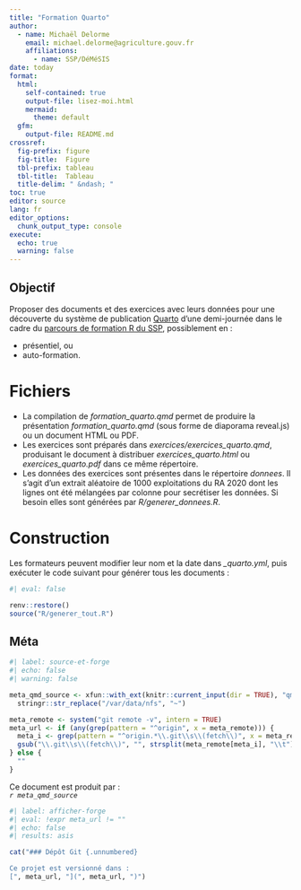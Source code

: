 ---
title: "Formation Quarto"
author:
  - name: Michaël Delorme 
    email: michael.delorme@agriculture.gouv.fr
    affiliations:
      - name: SSP/DéMéSIS
date: today
format: 
  html:
    self-contained: true
    output-file: lisez-moi.html
    mermaid: 
      theme: default
  gfm:
    output-file: README.md
crossref:
  fig-prefix: figure
  fig-title:  Figure
  tbl-prefix: tableau
  tbl-title:  Tableau
  title-delim: " &ndash; "
toc: true
editor: source
lang: fr
editor_options: 
  chunk_output_type: console
execute: 
  echo: true
  warning: false
---


## Objectif
 
Proposer des documents et des exercices avec leurs données pour une découverte du système de publication [Quarto](https://quarto.org/) d'une demi-journée dans le cadre du [parcours de formation R du SSP](https://orion.agriculture/confluence/display/CER/Formation+R_Ressources), possiblement en :

- présentiel, ou
- auto-formation.


# Fichiers

- La compilation de *formation_quarto.qmd* permet de produire la présentation *formation_quarto.qmd* (sous forme de diaporama reveal.js) ou un document HTML ou PDF.
- Les exercices sont préparés dans *exercices/exercices_quarto.qmd*, produisant le document à distribuer *exercices_quarto.html* ou *exercices_quarto.pdf* dans ce même répertoire.
- Les données des exercices sont présentes dans le répertoire *donnees*.
  Il s'agit d'un extrait aléatoire de 1000 exploitations du RA 2020 dont les lignes ont été mélangées par colonne pour secrétiser les données.
  Si besoin elles sont générées par *R/generer_donnees.R*.

# Construction

Les formateurs peuvent modifier leur nom et la date dans *\_quarto.yml*, puis exécuter le code suivant pour générer tous les documents :

```{r}
#| eval: false

renv::restore()
source("R/generer_tout.R")
```


## Méta {.unnumbered}

```{r}
#| label: source-et-forge
#| echo: false
#| warning: false

meta_qmd_source <- xfun::with_ext(knitr::current_input(dir = TRUE), "qmd") |> 
  stringr::str_replace("/var/data/nfs", "~")

meta_remote <- system("git remote -v", intern = TRUE)
meta_url <- if (any(grep(pattern = "^origin", x = meta_remote))) {
  meta_i <- grep(pattern = "^origin.*\\.git\\s\\(fetch\\)", x = meta_remote)
  gsub("\\.git\\s\\(fetch\\)", "", strsplit(meta_remote[meta_i], "\\t")[[1]][[2]])
} else {
  ""
}
```

Ce document est produit par :  
  *`r meta_qmd_source`*
  
```{r}
#| label: afficher-forge
#| eval: !expr meta_url != ""
#| echo: false
#| results: asis

cat("### Dépôt Git {.unnumbered}

Ce projet est versionné dans :  
[", meta_url, "](", meta_url, ")")
```

